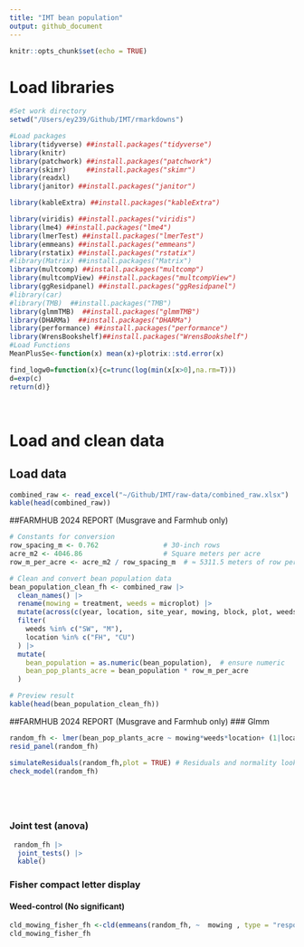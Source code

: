 ```yaml
---
title: "IMT bean population"
output: github_document
---
```


```r
knitr::opts_chunk$set(echo = TRUE)
```

# Load libraries

```r

#Set work directory
setwd("/Users/ey239/Github/IMT/rmarkdowns")

#Load packages 
library(tidyverse) ##install.packages("tidyverse")
library(knitr)
library(patchwork) ##install.packages("patchwork")
library(skimr)     ##install.packages("skimr")
library(readxl)
library(janitor) ##install.packages("janitor")

library(kableExtra) ##install.packages("kableExtra")

library(viridis) ##install.packages("viridis")
library(lme4) ##install.packages("lme4")
library(lmerTest) ##install.packages("lmerTest")
library(emmeans) ##install.packages("emmeans")
library(rstatix) ##install.packages("rstatix")
#library(Matrix) ##install.packages("Matrix")
library(multcomp) ##install.packages("multcomp")
library(multcompView) ##install.packages("multcompView")
library(ggResidpanel) ##install.packages("ggResidpanel")
#library(car)
#library(TMB)  ##install.packages("TMB")
library(glmmTMB)  ##install.packages("glmmTMB")
library(DHARMa)  ##install.packages("DHARMa")
library(performance) ##install.packages("performance")
library(WrensBookshelf)##install.packages("WrensBookshelf")
#Load Functions
MeanPlusSe<-function(x) mean(x)+plotrix::std.error(x)

find_logw0=function(x){c=trunc(log(min(x[x>0],na.rm=T)))
d=exp(c)
return(d)}
```

<br>

# Load and clean data

## Load data

``` r
combined_raw <- read_excel("~/Github/IMT/raw-data/combined_raw.xlsx")
kable(head(combined_raw))

```

##FARMHUB 2024 REPORT (Musgrave and Farmhub only)
```r
# Constants for conversion
row_spacing_m <- 0.762                # 30-inch rows
acre_m2 <- 4046.86                    # Square meters per acre
row_m_per_acre <- acre_m2 / row_spacing_m  # ≈ 5311.5 meters of row per acre

# Clean and convert bean population data
bean_population_clean_fh <- combined_raw |>  
  clean_names() |>  
  rename(mowing = treatment, weeds = microplot) |> 
  mutate(across(c(year, location, site_year, mowing, block, plot, weeds), as.factor)) |> 
  filter(
    weeds %in% c("SW", "M"),
    location %in% c("FH", "CU")
  ) |>  
  mutate(
    bean_population = as.numeric(bean_population),  # ensure numeric
    bean_pop_plants_acre = bean_population * row_m_per_acre
  )

# Preview result
kable(head(bean_population_clean_fh))

```

##FARMHUB 2024 REPORT (Musgrave and Farmhub only)
### Glmm
```r

random_fh <- lmer(bean_pop_plants_acre ~ mowing*weeds*location+ (1|location:block)+  (1|location:block:mowing), data = bean_population_clean_fh)
resid_panel(random_fh)

simulateResiduals(random_fh,plot = TRUE) # Residuals and normality look good
check_model(random_fh)






```

### Joint test (anova)
```r
 random_fh |> 
  joint_tests() |> 
  kable()  
```

### Fisher compact letter display
#### Weed-control (No significant)

```r
cld_mowing_fisher_fh <-cld(emmeans(random_fh, ~  mowing , type = "response"), Letters = letters, adjust = "none",sort = TRUE, reversed=TRUE)
cld_mowing_fisher_fh
```